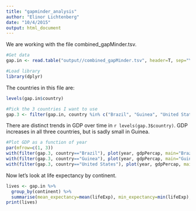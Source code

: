 ```yaml
---
title: "gapminder_analysis"
author: "Elinor Lichtenberg"
date: "10/4/2015"
output: html_document
---
```

We are working with the file combined_gapMinder.tsv.
```r
#Get data
gap.in <- read.table("output//combined_gapMinder.tsv", header=T, sep="\t")

#Load library
library(dplyr)
```

The countries in this file are:
```r
levels(gap.in$country)
```

```r
#Pick the 3 countries I want to use
gap.3 <- filter(gap.in, country %in% c("Brazil", "Guinea", "United States")) %>% droplevels()
```

There are distinct trends in GDP over time in `r levels(gap.3$country)`. GDP increases in all three countries, but is sadly small in Guinea.
```r
#Plot GDP as a function of year
par(mfrow=c(1, 3))
with(filter(gap.3, country=="Brazil"), plot(year, gdpPercap, main="Brazil", xlab="Year", ylab="Per capita GDP", bty="n"))
with(filter(gap.3, country=="Guinea"), plot(year, gdpPercap, main="Guinea", xlab="Year", ylab="Per capita GDP", bty="n"))
with(filter(gap.3, country=="United States"), plot(year, gdpPercap, main="United States", xlab="Year", ylab="Per capita GDP", bty="n"))
```

Now let's look at life expectancy by continent.
```r
lives <- gap.in %>%
  group_by(continent) %>%
  summarise(mean_expectancy=mean(lifeExp), min_expectancy=min(lifeExp), max_expectancy=max(lifeExp))
print(lives)
```